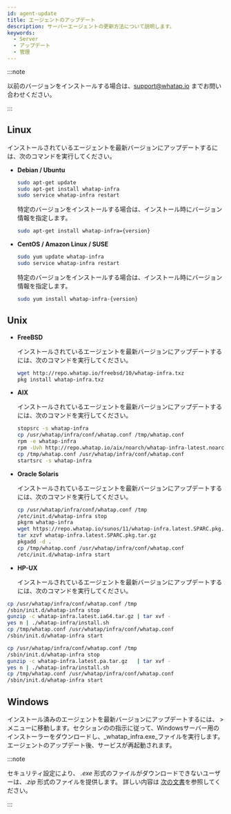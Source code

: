 ```yaml
---
id: agent-update
title: エージェントのアップデート
description: サーバーエージェントの更新方法について説明します。
keywords:
  - Server
  - アップデート
  - 管理
---
```



:::note

以前のバージョンをインストールする場合は、support@whatap.io までお問い合わせください。

:::

## Linux

インストールされているエージェントを最新バージョンにアップデートするには、次のコマンドを実行してください。

- **Debian / Ubuntu**

  ```bash title=SH
  sudo apt-get update
  sudo apt-get install whatap-infra
  sudo service whatap-infra restart
  ```

  特定のバージョンをインストールする場合は、インストール時にバージョン情報を指定します。

  ```bash
  sudo apt-get install whatap-infra={version}
  ```

- **CentOS / Amazon Linux / SUSE**

  ```bash title=SH
  sudo yum update whatap-infra
  sudo service whatap-infra restart
  ```

  特定のバージョンをインストールする場合は、インストール時にバージョン情報を指定します。

  ```bash
  sudo yum install whatap-infra-{version}
  ```

## Unix

- **FreeBSD**

  インストールされているエージェントを最新バージョンにアップデートするには、次のコマンドを実行してください。

  ```bash title=SH
  wget http://repo.whatap.io/freebsd/10/whatap-infra.txz
  pkg install whatap-infra.txz
  ```

- **AIX** 

  インストールされているエージェントを最新バージョンにアップデートするには、次のコマンドを実行してください。 

  ```bash
  stopsrc -s whatap-infra
  cp /usr/whatap/infra/conf/whatap.conf /tmp/whatap.conf
  rpm -e whatap-infra
  rpm -Uvh http://repo.whatap.io/aix/noarch/whatap-infra-latest.noarch.rpm
  cp /tmp/whatap.conf /usr/whatap/infra/conf/whatap.conf
  startsrc -s whatap-infra
  ```

- **Oracle Solaris** 

  インストールされているエージェントを最新バージョンにアップデートするには、次のコマンドを実行してください。 

  ```bash
  cp /usr/whatap/infra/conf/whatap.conf /tmp
  /etc/init.d/whatap-infra stop
  pkgrm whatap-infra
  wget https://repo.whatap.io/sunos/11/whatap-infra.latest.SPARC.pkg.tar.gz
  tar xzvf whatap-infra.latest.SPARC.pkg.tar.gz
  pkgadd -d .
  cp /tmp/whatap.conf /usr/whatap/infra/conf/whatap.conf
  /etc/init.d/whatap-infra start
  ```

- **HP-UX** 

  インストールされているエージェントを最新バージョンにアップデートするには、次のコマンドを実行してください。 

<Tabs>
<TabItem value="ia64" label="IA64" default>

```bash title='IA64'
cp /usr/whatap/infra/conf/whatap.conf /tmp
/sbin/init.d/whatap-infra stop
gunzip -c whatap-infra.latest.ia64.tar.gz | tar xvf -
yes n | ./whatap-infra/install.sh
cp /tmp/whatap.conf /usr/whatap/infra/conf/whatap.conf
/sbin/init.d/whatap-infra start
```

</TabItem>

<TabItem value="parisc" label="PA-RISC">

```bash title='PA-RISC'
cp /usr/whatap/infra/conf/whatap.conf /tmp
/sbin/init.d/whatap-infra stop
gunzip -c whatap-infra.latest.pa.tar.gz   | tar xvf -
yes n | ./whatap-infra/install.sh
cp /tmp/whatap.conf /usr/whatap/infra/conf/whatap.conf
/sbin/init.d/whatap-infra start
```

</TabItem>

</Tabs>

## Windows

インストール済みのエージェントを最新バージョンにアップデートするには、<Cmdname sid="side_management" className="uitext" /> &gt; <Cmdname sid="side_agentInstall" className="uitext" />メニューに移動します。<Cmdname sid="agent-setup-guide" className="uitext" />セクションの<Cmdname sid="server_installAgent_win_download" className="uitext" />の指示に従って、Windowsサーバー用のインストーラーをダウンロードし、_whatap_infra.exe_ファイルを実行します。エージェントのアップデート後、サービスが再起動されます。

:::note

セキュリティ設定により、 _.exe_ 形式のファイルがダウンロードできないユーザーは、_.zip_ 形式のファイルを提供します。 詳しい内容は [次の文書](../server/server-os/server-windows)を参照してください。

:::
